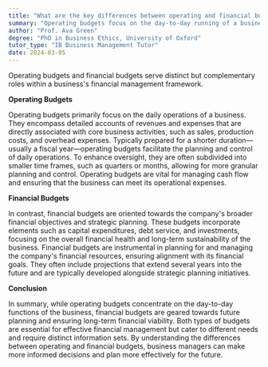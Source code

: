 ```yaml
---
title: "What are the key differences between operating and financial budgets?"
summary: "Operating budgets focus on the day-to-day running of a business, while financial budgets deal with the company's financial goals and strategies."
author: "Prof. Ava Green"
degree: "PhD in Business Ethics, University of Oxford"
tutor_type: "IB Business Management Tutor"
date: 2024-03-05
---
```


Operating budgets and financial budgets serve distinct but complementary roles within a business's financial management framework. 

**Operating Budgets**

Operating budgets primarily focus on the daily operations of a business. They encompass detailed accounts of revenues and expenses that are directly associated with core business activities, such as sales, production costs, and overhead expenses. Typically prepared for a shorter duration—usually a fiscal year—operating budgets facilitate the planning and control of daily operations. To enhance oversight, they are often subdivided into smaller time frames, such as quarters or months, allowing for more granular planning and control. Operating budgets are vital for managing cash flow and ensuring that the business can meet its operational expenses.

**Financial Budgets**

In contrast, financial budgets are oriented towards the company's broader financial objectives and strategic planning. These budgets incorporate elements such as capital expenditures, debt service, and investments, focusing on the overall financial health and long-term sustainability of the business. Financial budgets are instrumental in planning for and managing the company's financial resources, ensuring alignment with its financial goals. They often include projections that extend several years into the future and are typically developed alongside strategic planning initiatives.

**Conclusion**

In summary, while operating budgets concentrate on the day-to-day functions of the business, financial budgets are geared towards future planning and ensuring long-term financial viability. Both types of budgets are essential for effective financial management but cater to different needs and require distinct information sets. By understanding the differences between operating and financial budgets, business managers can make more informed decisions and plan more effectively for the future.
    